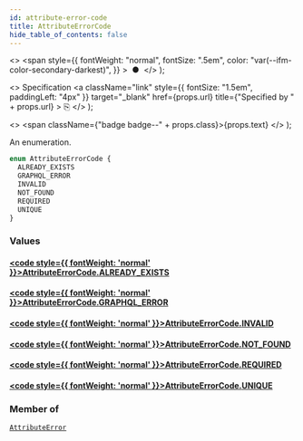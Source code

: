 ```yaml
---
id: attribute-error-code
title: AttributeErrorCode
hide_table_of_contents: false
---
```


  <>
    <span
      style={{
        fontWeight: "normal",
        fontSize: ".5em",
        color: "var(--ifm-color-secondary-darkest)",
      }}
    >
      &nbsp;●&nbsp;
    </span>
  </>
);

  <>
    Specification
    <a
      className="link"
      style={{ fontSize: "1.5em", paddingLeft: "4px" }}
      target="\_blank"
      href={props.url}
      title={"Specified by " + props.url}
    >
      ⎘
    </a>
  </>
);

  <>
    <span className={"badge badge--" + props.class}>{props.text}</span>
  </>
);

An enumeration.

```graphql
enum AttributeErrorCode {
  ALREADY_EXISTS
  GRAPHQL_ERROR
  INVALID
  NOT_FOUND
  REQUIRED
  UNIQUE
}
```

### Values

#### [<code style={{ fontWeight: 'normal' }}>AttributeErrorCode.<b>ALREADY_EXISTS</b></code>](#)

>

#### [<code style={{ fontWeight: 'normal' }}>AttributeErrorCode.<b>GRAPHQL_ERROR</b></code>](#)

>

#### [<code style={{ fontWeight: 'normal' }}>AttributeErrorCode.<b>INVALID</b></code>](#)

>

#### [<code style={{ fontWeight: 'normal' }}>AttributeErrorCode.<b>NOT_FOUND</b></code>](#)

>

#### [<code style={{ fontWeight: 'normal' }}>AttributeErrorCode.<b>REQUIRED</b></code>](#)

>

#### [<code style={{ fontWeight: 'normal' }}>AttributeErrorCode.<b>UNIQUE</b></code>](#)

>

### Member of

[`AttributeError`](../../../storefront/attributes/objects/attribute-error) <Badge class="secondary" text="object"/>
